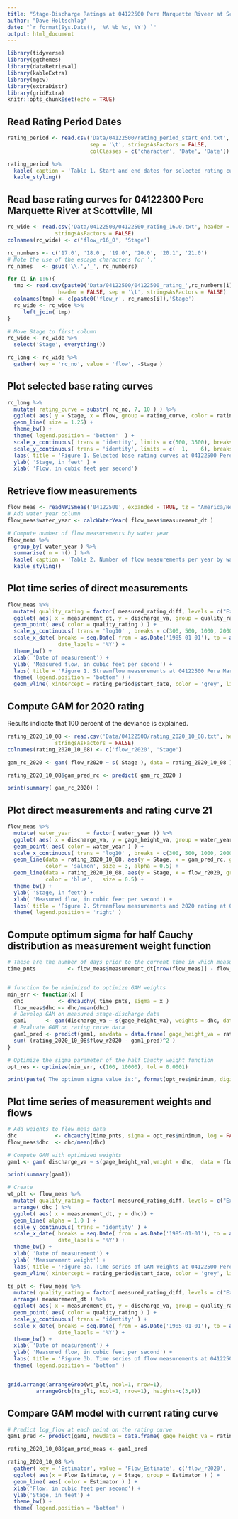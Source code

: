 ```yaml
---
title: "Stage-Discharge Ratings at 04122500 Pere Marquette Riveer at Scottville, MI"
author: "Dave Holtschlag"
date: "`r format(Sys.Date(), '%A %b %d, %Y') `"
output: html_document
---
```



```r
library(tidyverse)
library(ggthemes)
library(dataRetrieval)
library(kableExtra)
library(mgcv)
library(extraDistr)
library(gridExtra)
knitr::opts_chunk$set(echo = TRUE)
```

## Read Rating Period Dates

```r

rating_period <- read.csv('Data/04122500/rating_period_start_end.txt', header = TRUE,
                          sep = '\t', stringsAsFactors = FALSE, 
                          colClasses = c('character', 'Date', 'Date'))

rating_period %>% 
  kable( caption = 'Table 1. Start and end dates for selected rating curves'  ) %>% 
  kable_styling()
```

## Read base rating curves for 04122300 Pere Marquette River at Scottville, MI

```r

rc_wide <- read.csv('Data/04122500/04122500_rating_16.0.txt', header = FALSE, sep = '\t',
               stringsAsFactors = FALSE)
colnames(rc_wide) <- c('flow_r16_0', 'Stage')

rc_numbers <- c('17.0', '18.0', '19.0', '20.0', '20.1', '21.0')
# Note the use of the escape characters for '.'
rc_names   <- gsub('\\.','_', rc_numbers)

for (i in 1:6){
  tmp <- read.csv(paste0('Data/04122500/04122500_rating_',rc_numbers[i],'.txt'), 
                header = FALSE, sep = '\t', stringsAsFactors = FALSE)
  colnames(tmp) <- c(paste0('flow_r', rc_names[i]),'Stage')
  rc_wide <- rc_wide %>% 
     left_join( tmp)
}

# Move Stage to first column
rc_wide <- rc_wide %>% 
  select('Stage', everything())

rc_long <- rc_wide %>% 
  gather( key = 'rc_no', value = 'flow', -Stage )

```


## Plot selected base rating curves

```r

rc_long %>% 
  mutate( rating_curve = substr( rc_no, 7, 10 ) ) %>% 
  ggplot( aes( y = Stage, x = flow, group = rating_curve, color = rating_curve)) +
  geom_line( size = 1.25) +
  theme_bw() +
  theme( legend.position = 'bottom'  ) +
  scale_x_continuous( trans = 'identity', limits = c(500, 3500), breaks = seq( 500, 3500, by = 500) ) +
  scale_y_continuous( trans = 'identity', limits = c(  1,    6), breaks = seq(   2,    6, by =   1) ) +
  labs( title = 'Figure 1. Selected base rating curves at 04122500 Pere Marquette Rive at Scottville, MI' ) +
  ylab( 'Stage, in feet' ) +
  xlab( 'Flow, in cubic feet per second')


```


## Retrieve flow measurements 

```r

flow_meas <- readNWISmeas('04122500', expanded = TRUE, tz = "America/New_York" )
# Add water year column
flow_meas$water_year <- calcWaterYear( flow_meas$measurement_dt )

# Compute number of flow measurements by water year
flow_meas %>% 
  group_by( water_year ) %>% 
  summarise( n = n() ) %>% 
  kable( caption = 'Table 2. Number of flow measurements per year by water year') %>% 
  kable_styling()

```

## Plot time series of direct measurements


```r

flow_meas %>% 
  mutate( quality_rating = factor( measured_rating_diff, levels = c("Excellent", "Good", "Fair", "Poor"))) %>% 
  ggplot( aes( x = measurement_dt, y = discharge_va, group = quality_rating )) +
  geom_point( aes( color = quality_rating ) ) +
  scale_y_continuous( trans = 'log10' , breaks = c(300, 500, 1000, 2000, 3000, 5000, 7000), limits = c(300, 7000)) +
  scale_x_date( breaks = seq.Date( from = as.Date('1985-01-01'), to = as.Date('2020-01-01'), by = '5 years'),
                date_labels = '%Y') +
  theme_bw() +
  xlab( 'Date of measurement') +
  ylab( 'Measured flow, in cubic feet per second') +
  labs( title = 'Figure 1. Streamflow measurements at 04122500 Pere Marquette River at Marquette, MI since 1985') +
  theme( legend.position = 'bottom' ) +
  geom_vline( xintercept = rating_period$start_date, color = 'grey', linetype = 'dashed' )

```


## Compute GAM for 2020 rating 

Results indicate that 100 percent of the deviance is explained.


```r

rating_2020_10_08 <- read.csv('Data/04122500/rating_2020_10_08.txt', header = FALSE, sep = '\t',
               stringsAsFactors = FALSE)
colnames(rating_2020_10_08) <- c('flow_r2020', 'Stage')

gam_rc_2020 <- gam( flow_r2020 ~ s( Stage ), data = rating_2020_10_08 )

rating_2020_10_08$gam_pred_rc <- predict( gam_rc_2020 )

print(summary( gam_rc_2020) )

```

## Plot direct measurements and rating curve 21


```r

flow_meas %>% 
  mutate( water_year     = factor( water_year )) %>% 
  ggplot( aes( x = discharge_va, y = gage_height_va, group = water_year )) +
  geom_point( aes( color = water_year ) ) +
  scale_x_continuous( trans = 'log10' , breaks = c(300, 500, 1000, 2000, 3000, 5000, 8000)) +
  geom_line(data = rating_2020_10_08, aes(y = Stage, x = gam_pred_rc, group = NULL), 
            color = 'salmon', size = 3, alpha = 0.5) +
  geom_line(data = rating_2020_10_08, aes(y = Stage, x = flow_r2020, group = NULL), 
            color = 'blue',   size = 0.5) +
  theme_bw() +
  ylab( 'Stage, in feet') +
  xlab( 'Measured flow, in cubic feet per second') +
  labs( title = 'Figure 2. Streamflow measurements and 2020 rating at 04122500 Pere Marquette River at Marquette, MI since 1985') +
  theme( legend.position = 'right' ) 

```
## Compute optimum sigma for half Cauchy distribution as measurement weight function


```r

# These are the number of days prior to the current time in which measurements were made
time_pnts          <- flow_meas$measurement_dt[nrow(flow_meas)] - flow_meas$measurement_dt


# function to be mimimized to optimize GAM weights
min_err <- function(x) {
  dhc           <- dhcauchy( time_pnts, sigma = x )
  flow_meas$dhc <- dhc/mean(dhc)
  # Develop GAM on measured stage-discharge data
  gam1      <- gam(discharge_va ~ s(gage_height_va), weights = dhc, data = flow_meas )
  # Evaluate GAM on rating curve data
  gam1_pred <- predict(gam1, newdata = data.frame( gage_height_va = rating_2020_10_08$Stage))
  sum( (rating_2020_10_08$flow_r2020 - gam1_pred)^2 )
}

# Optimize the sigma parameter of the half Cauchy weight function
opt_res <- optimize(min_err, c(100, 10000), tol = 0.0001)

print(paste('The optimum sigma value is:', format(opt_res$minimum, digits = 5)))

```

## Plot time series of measurement weights and flows

```r

# Add weights to flow_meas data
dhc            <- dhcauchy(time_pnts, sigma = opt_res$minimum, log = FALSE )
flow_meas$dhc  <- dhc/mean(dhc) 

# Compute GAM with optimized weights
gam1 <- gam( discharge_va ~ s(gage_height_va),weight = dhc,  data = flow_meas )

print(summary(gam1))

# Create 
wt_plt <- flow_meas %>% 
  mutate( quality_rating = factor( measured_rating_diff, levels = c("Excellent", "Good", "Fair", "Poor"))) %>%
  arrange( dhc ) %>% 
  ggplot( aes( x = measurement_dt, y = dhc)) +
  geom_line( alpha = 1.0 ) +
  scale_y_continuous( trans = 'identity' ) +
  scale_x_date( breaks = seq.Date( from = as.Date('1985-01-01'), to = as.Date('2020-01-01'), by = '5 years'),
                date_labels = '%Y') +
  theme_bw() +
  xlab( 'Date of measurement') +
  ylab( 'Measurement weight') +
  labs( title = 'Figure 3a. Time series of GAM Weights at 04122500 Pere Marquette River at Marquette, MI since 1985') 
  geom_vline( xintercept = rating_period$start_date, color = 'grey', linetype = 'dashed' )

ts_plt <- flow_meas %>% 
  mutate( quality_rating = factor( measured_rating_diff, levels = c("Excellent", "Good", "Fair", "Poor"))) %>%
  arrange( measurement_dt ) %>% 
  ggplot( aes( x = measurement_dt, y = discharge_va, group = quality_rating )) +
  geom_point( aes( color = quality_rating ) ) +
  scale_y_continuous( trans = 'identity' ) +
  scale_x_date( breaks = seq.Date( from = as.Date('1985-01-01'), to = as.Date('2020-01-01'), by = '5 years'),
                date_labels = '%Y') +
  theme_bw() +
  xlab( 'Date of measurement') +
  ylab( 'Measured flow, in cubic feet per second') +
  labs( title = 'Figure 3b. Time series of flow measurements at 04122500 Pere Marquette River at Marquette, MI since 1985') +
  theme( legend.position = 'bottom' ) 


grid.arrange(arrangeGrob(wt_plt, ncol=1, nrow=1),
         arrangeGrob(ts_plt, ncol=1, nrow=1), heights=c(3,8)) 
```

## Compare GAM model with current rating curve


```r

# Predict log_flow at each point on the rating curve
gam1_pred <- predict(gam1, newdata = data.frame( gage_height_va = rating_2020_10_08$Stage))

rating_2020_10_08$gam_pred_meas <- gam1_pred

rating_2020_10_08 %>% 
  gather( key = 'Estimator', value = 'Flow_Estimate', c('flow_r2020', 'gam_pred_rc', 'gam_pred_meas')) %>% 
  ggplot( aes(x = Flow_Estimate, y = Stage, group = Estimator ) ) +
  geom_line( aes( color = Estimator ) ) +
  xlab('Flow, in cubic feet per second') +
  ylab('Stage, in feet') +
  theme_bw() +
  theme( legend.position = 'bottom' )


```
